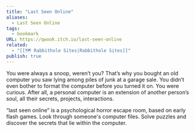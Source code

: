 ```yaml
---
title: "Last Seen Online"
aliases:
  - Last Seen Online
tags:
  - bookmark
URL: https://qwook.itch.io/last-seen-online
related:
  - "[[🗺️ Rabbithole Sites|Rabbithole Sites]]"
publish: true
---
```




You were always a snoop, weren’t you? That’s why you bought an old computer you saw lying among piles of junk at a garage sale. You didn’t even bother to format the computer before you turned it on. You were curious. After all, a personal computer is an extension of another person’s soul, all their secrets, projects, interactions.

“last seen online” is a psychological horror escape room, based on early flash games. Look through someone's computer files. Solve puzzles and discover the secrets that lie within the computer.